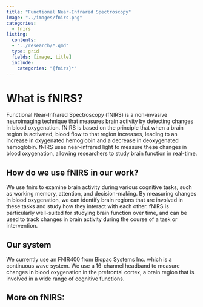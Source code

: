 ```yaml
---
title: "Functional Near-Infrared Spectroscopy"
image: "../images/fnirs.png"
categories:
  - fnirs
listing:
  contents:
  - "../research/*.qmd"
  type: grid
  fields: [image, title]
  include:
    categories: "{fnirs}*"
---
```


# What is fNIRS?

Functional Near-Infrared Spectroscopy (fNIRS) is a non-invasive neuroimaging technique that measures brain activity by detecting changes in blood oxygenation. fNIRS is based on the principle that when a brain region is activated, blood flow to that region increases, leading to an increase in oxygenated hemoglobin and a decrease in deoxygenated hemoglobin. fNIRS uses near-infrared light to measure these changes in blood oxygenation, allowing researchers to study brain function in real-time.

## How do we use fNIRS in our work?

We use fnirs to examine brain activity during various cognitive tasks, such as working memory, attention, and decision-making. By measuring changes in blood oxygenation, we can identify brain regions that are involved in these tasks and study how they interact with each other. fNIRS is particularly well-suited for studying brain function over time, and can be used to track changes in brain activity during the course of a task or intervention.

## Our system

We currently use an FNIR400 from Biopac Systems Inc. which is a continuous wave system. We use a 16-channel headband to measure changes in blood oxygenation in the prefrontal cortex, a brain region that is involved in a wide range of cognitive functions.

## More on fNIRS:
